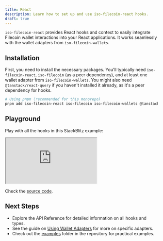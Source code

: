 ```yaml
---
title: React
description: Learn how to set up and use iso-filecoin-react hooks.
draft: true
---
```


`iso-filecoin-react` provides React hooks and context to easily integrate Filecoin wallet interactions into your React applications. It works seamlessly with the wallet adapters from `iso-filecoin-wallets`.

## Installation

First, you need to install the necessary packages. You'll typically need `iso-filecoin-react`, `iso-filecoin` (as a peer dependency), and at least one wallet adapter from `iso-filecoin-wallets`. You might also need `@tanstack/react-query` if you haven't installed it already, as it's a peer dependency for hooks.

```bash
# Using pnpm (recommended for this monorepo)
pnpm add iso-filecoin-react iso-filecoin iso-filecoin-wallets @tanstack/react-query
```

## Playground

Play with all the hooks in this StackBlitz example:

<iframe src="https://stackblitz.com/github/hugomrdias/filecoin/tree/main/examples/ledger?ctl=1&embed=1&file=src%2Fmain.jsx&hideExplorer=1&hideNavigation=0&theme=dark&view=preview" style={{ height: '500px', width: '100%', border: '1px solid rgba(193, 195, 200, 20%)' }}></iframe>

Check the [source code](https://github.com/hugomrdias/filecoin/tree/main/examples/ledger).

## Next Steps

* Explore the API Reference for detailed information on all hooks and types.
* See the guide on [Using Wallet Adapters](./iso-filecoin-wallets/index.md) for more on specific adapters.
* Check out the [examples](https://github.com/hugomrdias/filecoin/tree/main/examples) folder in the repository for practical examples.
